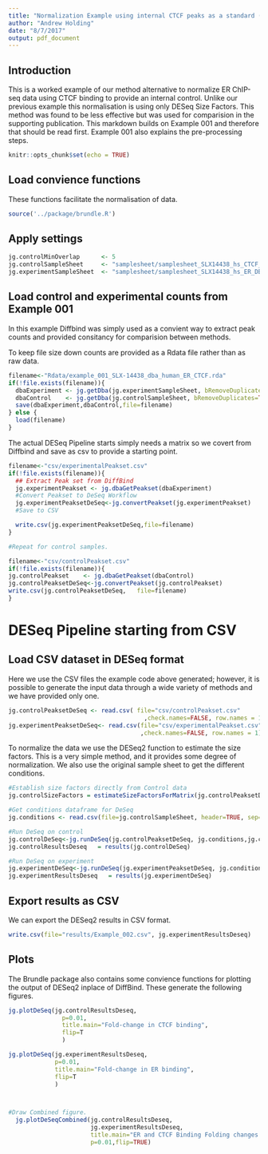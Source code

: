 ```yaml
---
title: "Normalization Example using internal CTCF peaks as a standard (no-linear fit)"
author: "Andrew Holding"
date: "8/7/2017"
output: pdf_document
---
```


## Introduction

This is a worked example of our method alternative to normalize ER ChIP-seq data using CTCF binding to provide an internal control. Unlike our previous example this normalisation is using only DESeq Size Factors. This method was found to be less effective but was used for comparision in the supporting publication. This markdown builds on Example 001 and therefore that should be read first. Example 001 also explains the pre-processing steps. 


```r
knitr::opts_chunk$set(echo = TRUE)
```

## Load convience functions

These functions facilitate the normalisation of data.

```r
source('../package/brundle.R')
```

## Apply settings

```r
jg.controlMinOverlap      <- 5
jg.controlSampleSheet     <- "samplesheet/samplesheet_SLX14438_hs_CTCF_DBA.csv"
jg.experimentSampleSheet  <- "samplesheet/samplesheet_SLX14438_hs_ER_DBA.csv"

```

## Load control and experimental counts from Example 001

In this example Diffbind was simply used as a convient way to extract peak counts and provided consitancy for comparision between methods. 

To keep file size down counts are provided as a Rdata file rather than as raw data.

```r
filename<-"Rdata/example_001_SLX-14438_dba_human_ER_CTCF.rda"
if(!file.exists(filename)){
  dbaExperiment <- jg.getDba(jg.experimentSampleSheet, bRemoveDuplicates=TRUE)
  dbaControl    <- jg.getDba(jg.controlSampleSheet, bRemoveDuplicates=TRUE)
  save(dbaExperiment,dbaControl,file=filename)
} else {
  load(filename)
}

```

The actual DESeq Pipeline starts simply needs a matrix so we covert from Diffbind and save as csv to provide a starting point. 

```r

filename<-"csv/experimentalPeakset.csv"
if(!file.exists(filename)){
  ## Extract Peak set from DiffBind
  jg.experimentPeakset <- jg.dbaGetPeakset(dbaExperiment)
  #Convert Peakset to DeSeq Workflow
  jg.experimentPeaksetDeSeq<-jg.convertPeakset(jg.experimentPeakset)
  #Save to CSV

  write.csv(jg.experimentPeaksetDeSeq,file=filename)
} 

#Repeat for control samples.

filename<-"csv/controlPeakset.csv"
if(!file.exists(filename)){
jg.controlPeakset    <- jg.dbaGetPeakset(dbaControl)
jg.controlPeaksetDeSeq<-jg.convertPeakset(jg.controlPeakset)
write.csv(jg.controlPeaksetDeSeq,   file=filename) 
} 


```


# DESeq Pipeline starting from CSV

## Load CSV dataset in DESeq format

Here we use the CSV files the example code above generated; however, it is possible to generate the input data through a wide variety of methods and we have provided only one.

```r
jg.controlPeaksetDeSeq <- read.csv( file="csv/controlPeakset.csv"
                                      ,check.names=FALSE, row.names = 1)
jg.experimentPeaksetDeSeq<- read.csv(file="csv/experimentalPeakset.csv"
                                     ,check.names=FALSE, row.names = 1)
```

To normalize the data we use the DESeq2 function to estimate the size factors. This is a very simple method, and it provides some degree of normalization. We also use the original sample sheet to get the different conditions.

```r

#Establish size factors directly from Control data
jg.controlSizeFactors = estimateSizeFactorsForMatrix(jg.controlPeaksetDeSeq)

#Get conditions dataframe for DeSeq
jg.conditions <- read.csv(file=jg.controlSampleSheet, header=TRUE, sep=",")['Condition']

#Run DeSeq on control
jg.controlDeSeq<-jg.runDeSeq(jg.controlPeaksetDeSeq, jg.conditions,jg.controlSizeFactors)
jg.controlResultsDeseq   = results(jg.controlDeSeq)

#Run DeSeq on experiment
jg.experimentDeSeq<-jg.runDeSeq(jg.experimentPeaksetDeSeq, jg.conditions,jg.controlSizeFactors)
jg.experimentResultsDeseq   = results(jg.experimentDeSeq)

```


## Export results as CSV

We can export the DESeq2 results in CSV format. 

```r

write.csv(file="results/Example_002.csv", jg.experimentResultsDeseq)

```

## Plots

The Brundle package also contains some convience functions for plotting the output of DESeq2 inplace of DiffBind. These generate the following figures. 

```r


jg.plotDeSeq(jg.controlResultsDeseq,
               p=0.01, 
               title.main="Fold-change in CTCF binding",
               flip=T
               )

jg.plotDeSeq(jg.experimentResultsDeseq,
             p=0.01,
             title.main="Fold-change in ER binding",
             flip=T
             )



#Draw Combined figure.
  jg.plotDeSeqCombined(jg.controlResultsDeseq,
                       jg.experimentResultsDeseq,
                       title.main="ER and CTCF Binding Folding changes on ER treatment",
                       p=0.01,flip=TRUE)



```

